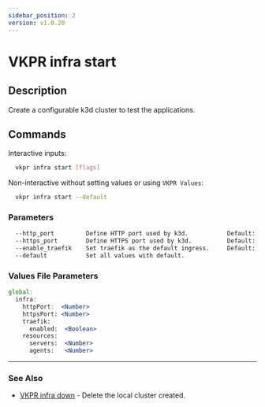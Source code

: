 ```yaml
---
sidebar_position: 2
version: v1.0.20
---
```


# VKPR infra start

## Description

Create a configurable k3d cluster to test the applications.

## Commands

Interactive inputs:

```bash
  vkpr infra start [flags]
```

Non-interactive without setting values or using `VKPR Values`:

```bash
  vkpr infra start --default
```

### Parameters

```txt
  --http_port         Define HTTP port used by k3d.           Default: 8000
  --https_port        Define HTTPS port used by k3d.          Default: 8001
  --enable_traefik    Set traefik as the default ingress.     Default: false
  --default           Set all values with default.
```

### Values File Parameters

```jsx title="vkpr.yaml"
global:
  infra:
    httpPort:  <Number>
    httpsPort: <Number>
    traefik:
      enabled:  <Boolean>
    resources:
      servers:  <Number>
      agents:   <Number>
```

---

### See Also

- [VKPR infra down](/docs/commands/infra/vkpr_infra_down) - Delete the local cluster created.
